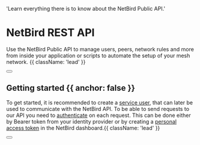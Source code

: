 
  'Learn everything there is to know about the NetBird Public API.'

# NetBird REST API

Use the NetBird Public API to manage users, peers, network rules and more from inside your application or scripts to automate the setup of your mesh network. {{ className: 'lead' }}

<div className="not-prose mb-16 mt-6 flex gap-3">
  <Button href="/api/guides/quickstart" arrow="right" children="Quickstart" />
</div>

## Getting started {{ anchor: false }}

To get started, it is recommended to create a [service user](/docs/how-to/use-service-users-with-access-token#service-users), that can later be used to communicate with the NetBird API.
To be able to send requests to our API you need to [authenticate](/api/guides/authentication) on each request. This can be done either by Bearer token from your identity provider or by creating a [personal access token](/api/guides/authentication#using-personal-access-tokens) in the NetBird dashboard.{{ className: 'lead' }}

<div className="not-prose">
  <Button
    href="/docs/how-netbird-works#personal-access-tokens"
    variant="text"
    arrow="right"
    children="Get your personal access token"
  />
</div>

<Guides />

<Resources />
